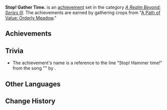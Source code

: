 {{Achievement Set Infobox
|title        = 
|primogems    = {{Achievement/Primogems|Stop! Gather Time.}}
|total        = {{Achievement/Total|Stop! Gather Time.}}
|category     = A Realm Beyond: Series III
}}
'''Stop! Gather Time.''' is an [[achievement]] set in the category ''[[A Realm Beyond: Series III]]''. The achievements are earned by gathering crops from "[[A Path of Value: Orderly Meadow]]."

==Achievements==
{{Achievements by Category Table|Stop! Gather Time.}}
<!--
==Notes==
-->
==Trivia==
* The achievement's name is a reference to the line "Stop! Hammer time!" from the song "{{w|U Can't Touch This}}" by {{w|MC Hammer}}.

==Other Languages==
{{Other Languages
|en      = Stop! Gather Time.
|zhs     = 采集时间到！
|zhs_rm  = Cǎijí Shíjiān Dào!
|zht     = 採集時間到！
|zht_rm  = Cǎijí Shíjiān Dào!
|zh_tl   = Time to Gather!
|ja      = いざ採集！
|ja_rm   = Iza Saishuu!
|ja_tl   = Now Collecting!
|ko      = 채집할 시간!
|ko_rm   = 
|ko_tl   = 
|es      = ¡Temporada de cosecha!
|es_tl   = Harvest Season!
|fr      = C'est l'heure de la collecte !
|fr_tl   = It's Collection Time!
|ru      = Время собирать урожай!
|ru_tl   = It's Harvest Time!
|th      = ได้เวลาเก็บกันแล้ว!
|th_rm   = 
|th_tl   = 
|vi      = Đã đến giờ thu hoạch!
|vi_tl   = 
|de      = Erntezeit!
|de_tl   = Harvest Season!
|id      = Saatnya Panen!
|id_tl   = It's Harvest Time!
|pt      = A hora da colheita chegou!
|pt_tl   = Harvest Time Has Arrived!
}}

==Change History==
{{Change History|1.5}}
<!--
==References==
{{Reflist}}
-->